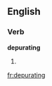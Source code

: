 ==English==

===Verb===
'''depurating'''

# {{present participle of|[[depurate]]}}

[[fr:depurating]]